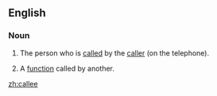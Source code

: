 ==English==

===Noun===
{{en-noun}}

# {{telephony}} The person who is [[called]] by the [[caller]] (on the telephone).
# {{computing}} A [[function]] called by another.

[[zh:callee]]